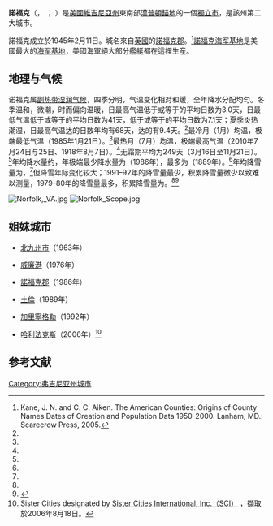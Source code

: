 {{noteTA
|T=zh-hans:诺福克 (弗吉尼亚州);zh-hk:諾福克 (維珍尼亞州);zh-tw:諾福克 (維吉尼亞州);
|G1=USState
}}
{{Infobox settlement
|name = 诺福克, <small>弗吉尼亚</small>
|official_name = City of Norfolk
|settlement_type = [[獨立市_(美国)|獨立市]]
|motto = Crescas（[[Latin|Latin]] for, "Thou shalt grow."）
|image_skyline = MontageNorfolkVAUSA.jpg
|imagesize = 350px
|image_caption = 從頂部順時針：[[伊麗莎白河_(弗吉尼亞州)|伊麗莎白河]]、[[威斯康辛號戰艦_(BB-64)|威斯康辛號戰艦 (BB-64)]]、海景碼頭、[[諾福克輕軌|諾福克輕軌]]、[[諾福克海軍基地|諾福克海軍基地]]、根特區的建築
|image_flag =
|image_seal = Seal of Norfolk, Virginia.png
|image_map = VAMap-doton-Norfolk.PNG
|mapsize = 305px
|map_caption =諾福克在弗吉尼亚州的位置

|pushpin_map=USA
|pushpin_label=諾福克
|pushpin_map_caption=在美國的位置
|coordinates =

|subdivision_type = 國家
|subdivision_type1 = [[美國各州|州]]
|subdivision_type2 = [[县_(美国)|县]]
|subdivision_name = 美國
|subdivision_name1 = [[弗吉尼亚州|弗吉尼亚州]]
|subdivision_name2 = [[獨立市_(美国)|獨立市]]
|established_title = 成立於
|established_title2 = 法人地位
|established_date = 1682年
|established_date2 = 1736年
|government_type =
|leader_title = 市長
|leader_name = Kenny Alexander（[[美國民主黨|D]]）
|area_magnitude = 1 E8
|area_total_sq_mi = 96
|area_land_sq_mi = 54
|area_water_sq_mi = 42
|population_as_of = 2013年
|population_total = 246,392（[[按人口排列的美國城市列表|美國第78位]]）
|population_metro = 1,672,319
|population_urban = 1,047,869
|population_density_sq_mi = 4488
|population_demonym = Norfolkian
|timezone = [[北美東部時區|EST]]
|utc_offset = -5
|timezone_DST = [[北美東部時區|EDT]]
|utc_offset_DST = -4
|postal_code_type = 郵編
|postal_code = 23501-23515, 23517-23521, 23523, 23529, 23541, 23551
|area_code = [[區號757|757]]
|elevation_ft = 7

|elevation_m = 2.13
|website = http://www.norfolk.gov/
|blank_name = [[Federal_Information_Processing_Standard|FIPS編碼]]
|blank_info = 51-57000<ref name="GR2">{{cite web|url=http://factfinder2.census.gov|publisher=[[United_States_Census_Bureau|United States Census Bureau]]|accessdate=2008-01-31|title=American FactFinder|archive-date=2013-09-11|archive-url=https://web.archive.org/web/20130911234518/http://factfinder2.census.gov/|dead-url=no}}</ref>
|blank1_name = [[地名信息系統|GNIS]]特征ID
|blank1_info = 1497051<ref name="GR3">{{cite web|url=http://geonames.usgs.gov|accessdate=2008-01-31|title=US Board on Geographic Names|publisher=[[United_States_Geological_Survey|United States Geological Survey]]|date=2007-10-25|archive-date=2012-02-26|archive-url=https://www.webcitation.org/65jET5cdV?url=http://geonames.usgs.gov/|dead-url=no}}</ref>
|footnotes =
}}

'''諾福克'''（{{lang-en|Norfolk}}，{{IPAc-en|ˈ|n|ɔr|f|ʉ|k}} {{respell|NOR|fək}}；{{IPAc-en|local|ˈ|n|ɒ|f|ʊ|k}} {{respell|NOF|uuk}}）是[[美國|美國]][[維吉尼亞州|維吉尼亞州]]東南部[[漢普頓錨地|漢普頓錨地]]的一個[[獨立市_(美国)|獨立市]]，是該州第二大城市。

諾福克成立於1945年2月11日。城名來自[[英國|英國]]的[[諾福克郡|諾福克郡]]。<ref>Kane, J. N. and C. C. Aiken. The American Counties: Origins of County Names Dates of Creation and Population Data 1950-2000. Lanham, MD.: Scarecrow Press, 2005.</ref>[[諾福克海军基地|諾福克海军基地]]是美國最大的[[海军基地|海军基地]]，美國海軍絕大部分艦艇都在這裡生産。

==地理与气候==
诺福克属[[副热带湿润气候|副热带湿润气候]]，四季分明，气温变化相对和缓，全年降水分配均匀。冬季温和，微潮，时而偏向温暖，日最高气温低于或等于{{convert|0|C}}的平均日数为3.0天，日最低气温低于或等于{{convert|0|C}}的平均日数为41天，低于或等于{{convert|-5|C}}的平均日数为7.1天；夏季炎热潮湿，日最高气温达{{convert|30|C}}的日数年均有68天，达{{convert|35|C}}的有9.4天。<ref name = "NWS Wakefield, VA"/>最冷月（1月）均温{{convert|42.2|F|1|disp=flip}}，极端最低气温{{convert|−3|F|0|disp=flip}}（1985年1月21日）。<ref name = "NWS Wakefield, VA"/>最热月（7月）均温{{convert|81.1|F|1|disp=flip}}，极端最高气温{{convert|105|F|0|disp=flip}}（2010年7月24日与25日、1918年8月7日）。<ref name = "NWS Wakefield, VA"/>无霜期平均为249天（3月16日至11月21日）。<ref name = "NWS Wakefield, VA"/>年均降水量约{{convert|49.2|in|sigfig=3|disp=flip}}，年极端最少降水量为{{convert|26.48|in|disp=flip}}（1986年），最多为{{convert|70.72|in|disp=flip}}（1889年）。<ref name = "NWS Wakefield, VA"/>年均降雪量为{{convert|6.2|in|cm|disp=flip}}，<ref name = "NWS Wakefield, VA"/>但降雪年际变化较大；1991–92年的降雪量最少，积累降雪量微少以致难以测量，1979–80年的降雪量最多，积累降雪量为{{convert|41.9|in|cm|disp=flip}}。<ref name = "NWS Wakefield, VA"/><ref>{{cite web |title=Top 10 LIST Norfolk, VA SNOW Data |url=https://www.weather.gov/media/akq/climateRECORDS/ORF_SNOW.pdf |publisher=National Oceanic and Atmospheric Administration |accessdate=2022-01-24}}</ref>

{{Weather box|width=auto
|location = 汉普顿锚地（[[诺福克国际机场|诺福克国际机场]]），1991–2020年正常值，1874年至今极端数据
|collapsed = Y
|single line = Y
|metric first = Y
| Jan high F = 50.7
| Feb high F = 53.4
| Mar high F = 60.1
| Apr high F = 70.0
| May high F = 77.4
| Jun high F = 85.2
| Jul high F = 89.4
| Aug high F = 86.9
| Sep high F = 81.4
| Oct high F = 72.3
| Nov high F = 62.1
| Dec high F = 54.7
|year high F = 70.3
| Jan low F = 33.6
| Feb low F = 35.1
| Mar low F = 41.3
| Apr low F = 50.1
| May low F = 59.1
| Jun low F = 68.1
| Jul low F = 72.8
| Aug low F = 71.6
| Sep low F = 66.6
| Oct low F = 55.1
| Nov low F = 44.4
| Dec low F = 37.6
|year low F = 53.0<!--NOWData-->
<!--
“1. Location »”里选本站
“2. Product »”里选“Monthly summarized data”
“3. Options »”第一选项“Year range：”里填1991-2020，再选“Max temp”或者“Min temp”的默认后，再将结果贴入表格
-->
| Jan avg record high F = 72.4
| Feb avg record high F = 74.3
| Mar avg record high F = 80.7
| Apr avg record high F = 86.9
| May avg record high F = 91.5
| Jun avg record high F = 95.7
| Jul avg record high F = 98.4
| Aug avg record high F = 95.3
| Sep avg record high F = 92.0
| Oct avg record high F = 86.0
| Nov avg record high F = 78.9
| Dec avg record high F = 73.4
|year avg record high F = 99.3
| Jan avg record low F = 18.7
| Feb avg record low F = 21.6
| Mar avg record low F = 27.4
| Apr avg record low F = 37.0
| May avg record low F = 46.9
| Jun avg record low F = 56.0
| Jul avg record low F = 64.7
| Aug avg record low F = 63.7
| Sep avg record low F = 55.5
| Oct avg record low F = 40.4
| Nov avg record low F = 29.8
| Dec avg record low F = 23.9
|year avg record low F = 16.8
| Jan record high F =  84
| Feb record high F =  82
| Mar record high F =  92
| Apr record high F =  97
| May record high F = 100
| Jun record high F = 102
| Jul record high F = 105
| Aug record high F = 105
| Sep record high F = 100
| Oct record high F =  95
| Nov record high F =  86
| Dec record high F =  82

| Jan record low F = −3
| Feb record low F =  2
| Mar record low F = 14
| Apr record low F = 23
| May record low F = 36
| Jun record low F = 45
| Jul record low F = 54
| Aug record low F = 49
| Sep record low F = 40
| Oct record low F = 27
| Nov record low F = 17
| Dec record low F =  5
|precipitation colour = green
| Jan precipitation inch = 3.41
| Feb precipitation inch = 2.90
| Mar precipitation inch = 3.69
| Apr precipitation inch = 3.37
| May precipitation inch = 3.78
| Jun precipitation inch = 4.43
| Jul precipitation inch = 6.08
| Aug precipitation inch = 5.88
| Sep precipitation inch = 5.40
| Oct precipitation inch = 3.86
| Nov precipitation inch = 3.10
| Dec precipitation inch = 3.28
|year precipitation inch =49.18
| Jul snow inch = 0.0
| Aug snow inch = 0.0
| Sep snow inch = 0.0
| Oct snow inch = 0.0
| Nov snow inch = 0.0
| Dec snow inch = 1.1
| Jan snow inch = 3.2
| Feb snow inch = 1.5
| Mar snow inch = 0.4
| Apr snow inch = 0.0
| May snow inch = 0.0
| Jun snow inch = 0.0
|year snow inch =
|unit precipitation days = 0.01 in
|Jan precipitation days = 10.7
|Feb precipitation days =  9.2
|Mar precipitation days = 10.9
|Apr precipitation days = 10.0
|May precipitation days = 11.2 
|Jun precipitation days =  9.7
|Jul precipitation days = 10.6
|Aug precipitation days = 10.2
|Sep precipitation days =  9.4
|Oct precipitation days =  7.7
|Nov precipitation days =  8.9
|Dec precipitation days =  9.9
|year precipitation days=
|unit snow days = 0.1 in
|Jan snow days = 1.7
|Feb snow days = 1.3
|Mar snow days = 0.5
|Apr snow days = 0.0
|May snow days = 0.0
|Jun snow days = 0.0
|Jul snow days = 0.0
|Aug snow days = 0.0
|Sep snow days = 0.0
|Oct snow days = 0.0
|Nov snow days = 0.0
|Dec snow days = 0.5
|year snow days= 4.0
|Jan sun = 171.5 |Jan percentsun = 56
|Feb sun = 175.2 |Feb percentsun = 58
|Mar sun = 229.3 |Mar percentsun = 62
|Apr sun = 252.8 |Apr percentsun = 64
|May sun = 271.7 |May percentsun = 62
|Jun sun = 280.1 |Jun percentsun = 64
|Jul sun = 278.3 |Jul percentsun = 62
|Aug sun = 260.4 |Aug percentsun = 62
|Sep sun = 231.4 |Sep percentsun = 62
|Oct sun = 208.3 |Oct percentsun = 60
|Nov sun = 175.7 |Nov percentsun = 57
|Dec sun = 160.4 |Dec percentsun = 53
|year percentsun = 61
|Jan humidity = 68
|Feb humidity = 66
|Mar humidity = 66
|Apr humidity = 64
|May humidity = 70
|Jun humidity = 71
|Jul humidity = 73
|Aug humidity = 75
|Sep humidity = 74
|Oct humidity = 72
|Nov humidity = 70
|Dec humidity = 69
|year humidity=
|source 1 = NOAA（1981–2010年相对湿度；1961–1990年日照）<ref name="1991-2020 normals">{{cite web |format=pdf |url=https://www.ncei.noaa.gov/access/services/data/v1?dataset=normals-monthly-1991-2020&startDate=0001-01-01&endDate=9996-12-31&stations=USW00013737&format=pdf |publisher=National Oceanic and Atmospheric Administration |title=Summary of Monthly Normals 1991–2020 |access-date=2021-05-09 |archive-date=2021-05-11 |archive-url=https://web.archive.org/web/20210511172354/https://www.ncei.noaa.gov/access/services/data/v1?dataset=normals-monthly-1991-2020&startDate=0001-01-01&endDate=9996-12-31&stations=USW00013737&format=pdf |dead-url=no }}</ref><ref name = "NWS Wakefield, VA">{{cite web |url = https://www.weather.gov/wrh/climate?wfo=akq |title = NowData - NOAA Online Weather Data |publisher = [[National_Oceanic_and_Atmospheric_Administration|National Oceanic and Atmospheric Administration]] |accessdate = 2022-01-24 |language = en |dead-url = no}}</ref><ref name = NOAAsun >{{cite web|url = ftp://ftp.atdd.noaa.gov/pub/GCOS/WMO-Normals/TABLES/REG_IV/US/GROUP3/72308.TXT |title = WMO Climate Normals for NORFOLK/INTL, VA 1961–1990 |publisher = National Oceanic and Atmospheric Administration |accessdate = 2014-03-10 |language=en}}</ref><ref name="RH">{{cite web |url = https://www1.ncdc.noaa.gov/pub/data/lcd/annual/2018/01201813ORF.pdf |title = Local Climatological Data Annual Summary with Comparative Data for NORFOLK, VIRGINIA (KORF) |publisher = National Oceanic and Atmospheric Administration |access-date = 2022-06-14 |page=3}}</ref><br/>
诺福克国际交换站，1874年1月–1945年12月在市中心的气象局，1946年1月起在诺福克国际机场。<ref>{{Cite web |url=http://threadex.rcc-acis.org/ |title=Threadex |accessdate=2020-09-18 |archive-date=2020-03-05 |archive-url=https://web.archive.org/web/20200305195121/http://threadex.rcc-acis.org/ |dead-url=yes }}</ref><br/>降雪量和降雪深度分别始于1890年10月1日和1946年1月20日。<ref name = "NWS Wakefield, VA"/>
}}

[[File:Norfolk,_VA.jpg|thumb]]
[[File:Norfolk_Scope.jpg|thumb]]

== 姐妹城市 ==
*{{JPN}} [[北九州市|北九州市]]（1963年）
*{{GER}} [[威廉港|威廉港]]（1976年）
*{{GBR}} [[諾福克郡|諾福克郡]]（1986年）
*{{FRA}} [[土倫|土倫]]（1989年）
*{{RUS}} [[加里寧格勒|加里寧格勒]]（1992年）
*{{CAN}} [[哈利法克斯|哈利法克斯]]（2006年）<ref>Sister Cities designated by [http://www.sister-cities.org/icrc/directory/usa/VA Sister Cities International, Inc.（SCI）] {{Wayback|url=http://www.sister-cities.org/icrc/directory/usa/VA |date=20060502174936 }}，擷取於2006年8月18日。</ref>

== 参考文献 ==
<div class="references-small">
<references />
</div>
{{弗吉尼亚州}}
{{Authority control}}
{{DEFAULTSORT:Norfolk}}

[[Category:弗吉尼亚州城市|Category:弗吉尼亚州城市]]